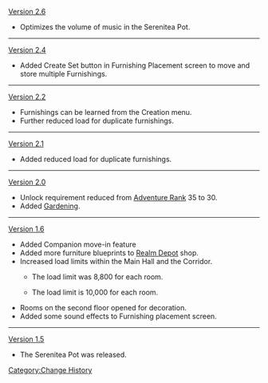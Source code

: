 [[Version 2.6]]
* Optimizes the volume of music in the Serenitea Pot.
----
[[Version 2.4]]
* Added Create Set button in Furnishing Placement screen to move and store multiple Furnishings.
----
[[Version 2.2]]
* Furnishings can be learned from the Creation menu.
* Further reduced load for duplicate furnishings.
----
[[Version 2.1]]
* Added reduced load for duplicate furnishings.
----
[[Version 2.0]]
* Unlock requirement reduced from [[Adventure Rank]] 35 to 30.
* Added [[Gardening]].
----
[[Version 1.6]]
* Added Companion move-in feature
* Added more furniture blueprints to [[Realm Depot]] shop.
* Increased load limits within the Main Hall and the Corridor.
** {{Color|old|Old Load:}} The load limit was 8,800 for each room.
** {{Color|new|New Load:}} The load limit is 10,000 for each room.
* Rooms on the second floor opened for decoration.
* Added some sound effects to Furnishing placement screen.
----
[[Version 1.5]]
* The Serenitea Pot was released.
<noinclude>[[Category:Change History]]</noinclude>